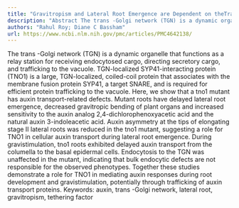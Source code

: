 ```yaml
---
title: "Gravitropism and Lateral Root Emergence are Dependent on theTrans-Golgi Network Protein TNO1"
description: "Abstract The trans -Golgi network (TGN) is a dynamic organelle that functions as a relay station for receiving endocytosed cargo, directing secretory cargo, and trafficking to the vacuole. TGN-localiz..."
authors: "Rahul Roy; Diane C Bassham"
url: https://www.ncbi.nlm.nih.gov/pmc/articles/PMC4642138/
---
```


The trans -Golgi network (TGN) is a dynamic organelle that functions as a relay station for receiving endocytosed cargo, directing secretory cargo, and trafficking to the vacuole. TGN-localized SYP41-interacting protein (TNO1) is a large, TGN-localized, coiled-coil protein that associates with the membrane fusion protein SYP41, a target SNARE, and is required for efficient protein trafficking to the vacuole. Here, we show that a tno1 mutant has auxin transport-related defects. Mutant roots have delayed lateral root emergence, decreased gravitropic bending of plant organs and increased sensitivity to the auxin analog 2,4-dichlorophenoxyacetic acid and the natural auxin 3-indoleacetic acid. Auxin asymmetry at the tips of elongating stage II lateral roots was reduced in the tno1 mutant, suggesting a role for TNO1 in cellular auxin transport during lateral root emergence. During gravistimulation, tno1 roots exhibited delayed auxin transport from the columella to the basal epidermal cells. Endocytosis to the TGN was unaffected in the mutant, indicating that bulk endocytic defects are not responsible for the observed phenotypes. Together these studies demonstrate a role for TNO1 in mediating auxin responses during root development and gravistimulation, potentially through trafficking of auxin transport proteins. Keywords: auxin, trans -Golgi network, lateral root, gravitropism, tethering factor
